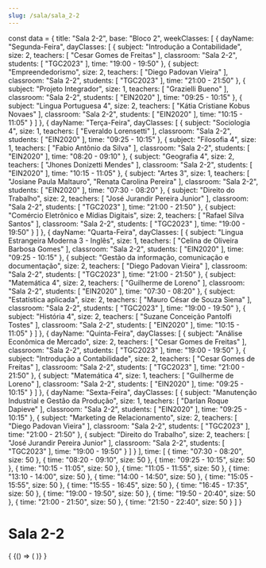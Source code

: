 ```yaml
---
slug: /sala/sala_2-2
---
```

const data = {
  title: "Sala 2-2",
  base: "Bloco 2",
  weekClasses: [
    {
      dayName: "Segunda-Feira",
      dayClasses: [
        {
          subject: "Introdução a Contabilidade",
          size: 2,
          teachers: [
            "Cesar Gomes de Freitas"
          ],
          classroom: "Sala 2-2",
          students: [
            "TGC2023"
          ],
          time: "19:00 - 19:50"
        },
        {
          subject: "Empreendedorismo",
          size: 2,
          teachers: [
            "Diego Padovan Vieira"
          ],
          classroom: "Sala 2-2",
          students: [
            "TGC2023"
          ],
          time: "21:00 - 21:50"
        },
        {
          subject: "Projeto Integrador",
          size: 1,
          teachers: [
            "Grazielli Bueno"
          ],
          classroom: "Sala 2-2",
          students: [
            "EIN2020"
          ],
          time: "09:25 - 10:15"
        },
        {
          subject: "Lingua Portuguesa 4",
          size: 2,
          teachers: [
            "Kátia Cristiane Kobus Novaes"
          ],
          classroom: "Sala 2-2",
          students: [
            "EIN2020"
          ],
          time: "10:15 - 11:05"
        }
      ]
    },
    {
      dayName: "Terça-Feira",
      dayClasses: [
        {
          subject: "Sociologia 4",
          size: 1,
          teachers: [
            "Everaldo Lorensetti"
          ],
          classroom: "Sala 2-2",
          students: [
            "EIN2020"
          ],
          time: "09:25 - 10:15"
        },
        {
          subject: "Filosofia 4",
          size: 1,
          teachers: [
            "Fabio Antônio da Silva"
          ],
          classroom: "Sala 2-2",
          students: [
            "EIN2020"
          ],
          time: "08:20 - 09:10"
        },
        {
          subject: "Geografia 4",
          size: 2,
          teachers: [
            "Jhones Donizetti Mendes"
          ],
          classroom: "Sala 2-2",
          students: [
            "EIN2020"
          ],
          time: "10:15 - 11:05"
        },
        {
          subject: "Artes 3",
          size: 1,
          teachers: [
            "Josiane Paula Maltauro",
            "Renata Carolina Pereira"
          ],
          classroom: "Sala 2-2",
          students: [
            "EIN2020"
          ],
          time: "07:30 - 08:20"
        },
        {
          subject: "Direito do Trabalho",
          size: 2,
          teachers: [
            "José Jurandir Pereira Junior"
          ],
          classroom: "Sala 2-2",
          students: [
            "TGC2023"
          ],
          time: "21:00 - 21:50"
        },
        {
          subject: "Comércio Eletrônico e Mídias Digitais",
          size: 2,
          teachers: [
            "Rafael Silva Santos"
          ],
          classroom: "Sala 2-2",
          students: [
            "TGC2023"
          ],
          time: "19:00 - 19:50"
        }
      ]
    },
    {
      dayName: "Quarta-Feira",
      dayClasses: [
        {
          subject: "Lingua Estrangeira Moderna 3 - Inglês",
          size: 1,
          teachers: [
            "Celina de Oliveira Barbosa Gomes"
          ],
          classroom: "Sala 2-2",
          students: [
            "EIN2020"
          ],
          time: "09:25 - 10:15"
        },
        {
          subject: "Gestão da informação, comunicação e documentação",
          size: 2,
          teachers: [
            "Diego Padovan Vieira"
          ],
          classroom: "Sala 2-2",
          students: [
            "TGC2023"
          ],
          time: "21:00 - 21:50"
        },
        {
          subject: "Matemática 4",
          size: 2,
          teachers: [
            "Guilherme de Loreno"
          ],
          classroom: "Sala 2-2",
          students: [
            "EIN2020"
          ],
          time: "07:30 - 08:20"
        },
        {
          subject: "Estatística aplicada",
          size: 2,
          teachers: [
            "Mauro César de Souza Siena"
          ],
          classroom: "Sala 2-2",
          students: [
            "TGC2023"
          ],
          time: "19:00 - 19:50"
        },
        {
          subject: "História 4",
          size: 2,
          teachers: [
            "Suzane Conceição Pantolfi Tostes"
          ],
          classroom: "Sala 2-2",
          students: [
            "EIN2020"
          ],
          time: "10:15 - 11:05"
        }
      ]
    },
    {
      dayName: "Quinta-Feira",
      dayClasses: [
        {
          subject: "Análise Econômica de Mercado",
          size: 2,
          teachers: [
            "Cesar Gomes de Freitas"
          ],
          classroom: "Sala 2-2",
          students: [
            "TGC2023"
          ],
          time: "19:00 - 19:50"
        },
        {
          subject: "Introdução a Contabilidade",
          size: 2,
          teachers: [
            "Cesar Gomes de Freitas"
          ],
          classroom: "Sala 2-2",
          students: [
            "TGC2023"
          ],
          time: "21:00 - 21:50"
        },
        {
          subject: "Matemática 4",
          size: 1,
          teachers: [
            "Guilherme de Loreno"
          ],
          classroom: "Sala 2-2",
          students: [
            "EIN2020"
          ],
          time: "09:25 - 10:15"
        }
      ]
    },
    {
      dayName: "Sexta-Feira",
      dayClasses: [
        {
          subject: "Manutenção Industrial e Gestão da Produção",
          size: 1,
          teachers: [
            "Darlan Roque Dapieve"
          ],
          classroom: "Sala 2-2",
          students: [
            "EIN2020"
          ],
          time: "09:25 - 10:15"
        },
        {
          subject: "Marketing de Relacionamento",
          size: 2,
          teachers: [
            "Diego Padovan Vieira"
          ],
          classroom: "Sala 2-2",
          students: [
            "TGC2023"
          ],
          time: "21:00 - 21:50"
        },
        {
          subject: "Direito do Trabalho",
          size: 2,
          teachers: [
            "José Jurandir Pereira Junior"
          ],
          classroom: "Sala 2-2",
          students: [
            "TGC2023"
          ],
          time: "19:00 - 19:50"
        }
      ]
    }
  ],
  time: [
    {
      time: "07:30 - 08:20",
      size: 50
    },
    {
      time: "08:20 - 09:10",
      size: 50
    },
    {
      time: "09:25 - 10:15",
      size: 50
    },
    {
      time: "10:15 - 11:05",
      size: 50
    },
    {
      time: "11:05 - 11:55",
      size: 50
    },
    {
      time: "13:10 - 14:00",
      size: 50
    },
    {
      time: "14:00 - 14:50",
      size: 50
    },
    {
      time: "15:05 - 15:55",
      size: 50
    },
    {
      time: "15:55 - 16:45",
      size: 50
    },
    {
      time: "16:45 - 17:35",
      size: 50
    },
    {
      time: "19:00 - 19:50",
      size: 50
    },
    {
      time: "19:50 - 20:40",
      size: 50
    },
    {
      time: "21:00 - 21:50",
      size: 50
    },
    {
      time: "21:50 - 22:40",
      size: 50
    }
  ]
}

# Sala 2-2

<div>
  {
    <BrowserOnly>
      {() => (
        <Grid
          title={data.title}
          weekClasses={data.weekClasses}
          time={data.time}
        />
      )}
    </BrowserOnly>
  }
</div>
